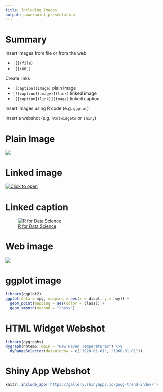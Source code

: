 ```yaml
---
title: Including Images
output: powerpoint_presentation
---
```


# Summary

Insert images from file or from the web

* `![](file)`
* `![](URL)`

Create links

* `![caption](image)` plain image
* `[![caption](image)](link)` linked image
* `![[caption](link)](image)` linked caption

Insert images using R code (e.g. `ggplot`)

Insert a webshot (e.g. `htmlwidgets` or `shiny`)


# Plain Image

![](r4ds.png)

# Linked image

[![Click to open](r4ds.png)](http://r4ds.had.co.nz/)

# Linked caption

![[R for Data Science](http://r4ds.had.co.nz/)](r4ds.png)

# Web image

![](https://www.rstudio.com/wp-content/uploads/2014/07/RStudio-Logo-Blue-Gray.png)

# ggplot image

```r
library(ggplot2)
ggplot(data = mpg, mapping = aes(x = displ, y = hwy)) + 
  geom_point(mapping = aes(color = class)) + 
  geom_smooth(method = "loess")
```

# HTML Widget Webshot

```r
library(dygraphs)
dygraph(nhtemp, main = "New Haven Temperatures") %>% 
  dyRangeSelector(dateWindow = c("1920-01-01", "1960-01-01"))
```

# Shiny App Webshot 

```r
knitr::include_app('https://gallery.shinyapps.io/goog-trend-index/')
```
